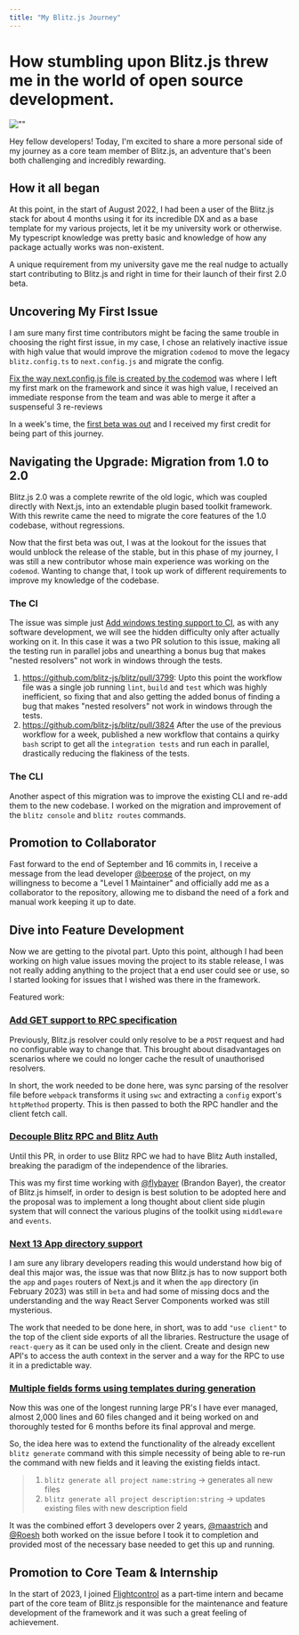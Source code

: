 ```yaml
---
title: "My Blitz.js Journey"
---
```


# How stumbling upon Blitz.js threw me in the world of open source development.
![""](/blitzjs.png)

Hey fellow developers! Today, I'm excited to share a more personal side of my journey as a core team member of Blitz.js, an adventure that's been both challenging and incredibly rewarding. 

## How it all began

At this point, in the start of August 2022, I had been a user of the Blitz.js stack for about 4 months using it for its incredible DX and as a base template for my various projects, let it be my university work or otherwise. My typescript knowledge was pretty basic and knowledge of how any package actually works was non-existent.

A unique requirement from my university gave me the real nudge to actually start contributing to Blitz.js and right in time for their launch of their first 2.0 beta.

## Uncovering My First Issue

I am sure many first time contributors might be facing the same trouble in choosing the right first issue, in my case, I chose an relatively inactive issue with high value that would improve the migration `codemod` to move the legacy `blitz.config.ts` to `next.config.js` and migrate the config. 

[Fix the way next.config.js file is created by the codemod](https://github.com/blitz-js/blitz/pull/3709) was where I left my first mark on the framework and since it was high value, I received an immediate response from the team and was able to merge it after a suspenseful 3 re-reviews 

In a week's time, the [first beta was out](https://github.com/blitz-js/blitz/releases/tag/v2.0.0-beta.1) and I received my first credit for being part of this journey.

## Navigating the Upgrade: Migration from 1.0 to 2.0

Blitz.js 2.0 was a complete rewrite of the old logic, which was coupled directly with Next.js, into an extendable plugin based toolkit framework. With this rewrite came the need to migrate the core features of the 1.0 codebase, without regressions.

Now that the first beta was out, I was at the lookout for the issues that would unblock the release of the stable, but in this phase of my journey, I was still a new contributor whose main experience was working on the `codemod`. Wanting to change that, I took up work of different requirements to improve my knowledge of the codebase.

### The CI

The issue was simple just [Add windows testing support to CI](https://github.com/blitz-js/blitz/issues/3271), as with any software development, we will see the hidden difficulty only after actually working on it. 
In this case it was a two PR solution to this issue, making all the testing run in parallel jobs and unearthing a bonus bug that makes "nested resolvers" not work in windows through the tests.

1. https://github.com/blitz-js/blitz/pull/3799: 
Upto this point the workflow file was a single job running `lint`, `build` and `test` which was highly inefficient, so fixing that and also getting the added bonus of finding a bug that makes "nested resolvers" not work in windows through the tests.
2. https://github.com/blitz-js/blitz/pull/3824
After the use of the previous workflow for a week, published a new workflow that contains a quirky `bash` script to get all the `integration tests` and run each in parallel, drastically reducing the flakiness of the tests.

### The CLI

Another aspect of this migration was to improve the existing CLI and re-add them to the new codebase. I worked on the migration and improvement of the `blitz console` and `blitz routes` commands.

## Promotion to Collaborator

Fast forward to the end of September and 16 commits in, I receive a message from the lead developer [@beerose](https://github.com/beerose) of the project, on my willingness to become a "Level 1 Maintainer" and officially add me as a collaborator to the repository, allowing me to disband the need of a fork and manual work keeping it up to date.

## Dive into Feature Development

Now we are getting to the pivotal part. Upto this point, although I had been working on high value issues moving the project to its stable release, I was not really adding anything to the project that a end user could see or use, so I started looking for issues that I wished was there in the framework.

Featured work:

### [Add GET support to RPC specification](https://github.com/blitz-js/blitz/pull/3891)

Previously, Blitz.js resolver could only resolve to be a `POST` request and had no configurable way to change that. This brought about disadvantages on scenarios where we could no longer cache the result of unauthorised resolvers.

In short, the work needed to be done here, was sync parsing of the resolver file before `webpack` transforms it using `swc` and extracting a `config` export's `httpMethod` property. This is then passed to both the RPC handler and the client fetch call.

### [Decouple Blitz RPC and Blitz Auth](https://github.com/blitz-js/blitz/pull/3943)

Until this PR, in order to use Blitz RPC we had to have Blitz Auth installed, breaking the paradigm of the independence of the libraries.

This was my first time working with [@flybayer](https://github.com/flybayer) (Brandon Bayer), the creator of Blitz.js himself, in order to design is best solution to be adopted here and the proposal was to implement a long thought about client side plugin system that will connect the various plugins of the toolkit using `middleware` and `events`.

### [Next 13 App directory support](https://github.com/blitz-js/blitz/pull/4079)

I am sure any library developers reading this would understand how big of deal this major was, the issue was that now Blitz.js has to now support both the `app` and `pages` routers of Next.js and it when the `app` directory (in February 2023) was still in `beta` and had some of missing docs and the understanding and the way React Server Components worked was still mysterious.

The work that needed to be done here, in short, was to add `"use client"` to the top of the client side exports of all the libraries. Restructure the usage of `react-query` as it can be used only in the client. Create and design new API's to access the auth context in the server and a way for the RPC to use it in a predictable way.

### [Multiple fields forms using templates during generation](https://github.com/blitz-js/blitz/pull/3869)

Now this was one of the longest running large PR's I have ever managed, almost 2,000 lines and 60 files changed and it being worked on and thoroughly tested for 6 months before its final approval and merge.

So, the idea here was to extend the functionality of the already excellent `blitz generate` command with this simple necessity of being able to re-run the command with new fields and it leaving the existing fields intact.

> 1. `blitz generate all project name:string` -> generates all new files
> 2. `blitz generate all project description:string` -> updates existing files with new description field
 
It was the combined effort 3 developers over 2 years, [@maastrich](https://github.com/maastrich) and [@Roesh](https://github.com/Roesh) both worked on the issue before I took it to completion and provided most of the necessary base needed to get this up and running.

## Promotion to Core Team & Internship

In the start of 2023, I joined [Flightcontrol](https://www.flightcontrol.dev/) as a part-time intern and became part of the core team of Blitz.js responsible for the maintenance and feature development of the framework and it was such a great feeling of achievement.